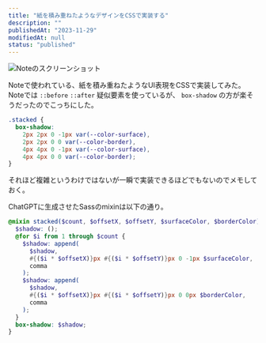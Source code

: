 ```yaml
---
title: "紙を積み重ねたようなデザインをCSSで実装する"
description: ""
publishedAt: "2023-11-29"
modifiedAt: null
status: "published"
---
```


![Noteのスクリーンショット](https://static.sabigara.com/uploads/5Abe8eQX_814x297.png)

Noteで使われている、紙を積み重ねたようなUI表現をCSSで実装してみた。Noteでは `::before` `::after` 疑似要素を使っているが、 `box-shadow` の方が楽そうだったのでこっちにした。

```scss
.stacked {
  box-shadow:
    2px 2px 0 -1px var(--color-surface),
    2px 2px 0 0 var(--color-border),
    4px 4px 0 -1px var(--color-surface),
    4px 4px 0 0 var(--color-border);
}
```

それほど複雑というわけではないが一瞬で実装できるほどでもないのでメモしておく。

ChatGPTに生成させたSassのmixinは以下の通り。

```scss
@mixin stacked($count, $offsetX, $offsetY, $surfaceColor, $borderColor) {
  $shadow: ();
  @for $i from 1 through $count {
    $shadow: append(
      $shadow,
      #{($i * $offsetX)}px #{($i * $offsetY)}px 0 -1px $surfaceColor,
      comma
    );
    $shadow: append(
      $shadow,
      #{($i * $offsetX)}px #{($i * $offsetY)}px 0 0px $borderColor,
      comma
    );
  }
  box-shadow: $shadow;
}
```
